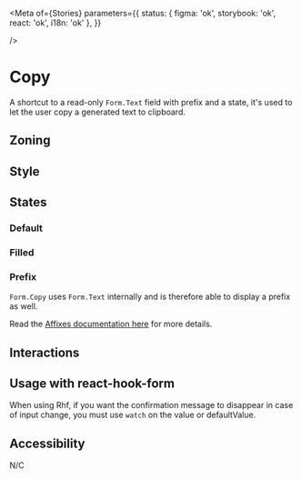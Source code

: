 

<Meta
	of={Stories}
    parameters={{
    	status: { figma: 'ok', storybook: 'ok', react: 'ok', i18n: 'ok' },
    }}

/>

# Copy

A shortcut to a read-only `Form.Text` field with prefix and a state, it's used to let the user copy a generated text to clipboard.

## Zoning

<FigmaImage
	src="https://www.figma.com/file/qc8oUSyVJM67gSsbTShftt/%F0%9F%93%90-Zoning?node-id=548%3A11"
	alt="zoning image for copy input"
/>

## Style

## States

### Default

<Canvas>
	<Story story={Stories.CopyStates} />
</Canvas>

### Filled

<Canvas>
	<Story story={Stories.CopyStatesWithContents} />
</Canvas>

### Prefix

`Form.Copy` uses `Form.Text` internally and is therefore able to display a prefix as well.

<Canvas>
	<Story story={Stories.CopyWithPrefix} />
</Canvas>

Read the [Affixes documentation here](/docs/components-form-form-fields-prefix-suffix--quick-start) for more details.

## Interactions

## Usage with react-hook-form

When using Rhf, if you want the confirmation message to disappear in case of input change, you must use `watch` on the value or defaultValue.

<Canvas>
	<Story story={Stories.ReactHookForm} />
</Canvas>

## Accessibility

N/C
